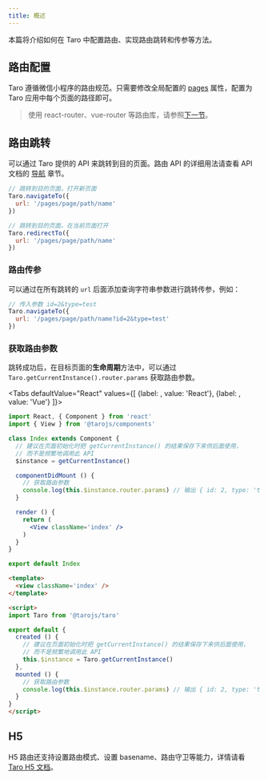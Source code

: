 ```yaml
---
title: 概述
---
```



本篇将介绍如何在 Taro 中配置路由、实现路由跳转和传参等方法。

## 路由配置

Taro 遵循微信小程序的路由规范。只需要修改全局配置的 [pages](app-config#pages) 属性，配置为 Taro 应用中每个页面的路径即可。

> 使用 react-router、vue-router 等路由库，请参照[下一节](./router-extend)。

## 路由跳转

可以通过 Taro 提供的 API 来跳转到目的页面。路由 API 的详细用法请查看 API 文档的 [导航](./apis/route/navigateTo) 章节。

```jsx title="示例代码"
// 跳转到目的页面，打开新页面
Taro.navigateTo({
  url: '/pages/page/path/name'
})

// 跳转到目的页面，在当前页面打开
Taro.redirectTo({
  url: '/pages/page/path/name'
})
```

### 路由传参

可以通过在所有跳转的 `url` 后面添加查询字符串参数进行跳转传参，例如：

```jsx
// 传入参数 id=2&type=test
Taro.navigateTo({
  url: '/pages/page/path/name?id=2&type=test'
})
```

### 获取路由参数

跳转成功后，在目标页面的**生命周期**方法中，可以通过 `Taro.getCurrentInstance().router.params` 获取路由参数。

<Tabs
  defaultValue="React"
  values={[
    {label:  <ReactIcon />, value: 'React'},
    {label: <VueIcon />, value: 'Vue'}
  ]}>
<TabItem value="React">

```jsx title="示例代码"
import React, { Component } from 'react'
import { View } from '@tarojs/components'

class Index extends Component {
  // 建议在页面初始化时把 getCurrentInstance() 的结果保存下来供后面使用，
  // 而不是频繁地调用此 API
  $instance = getCurrentInstance()

  componentDidMount () {
    // 获取路由参数
    console.log(this.$instance.router.params) // 输出 { id: 2, type: 'test' }
  }

  render () {
    return (
      <View className='index' />
    )
  }
}

export default Index
```

</TabItem>

<TabItem value="Vue">

```html title="示例代码"
<template>
  <view className='index' />
</template>

<script>
import Taro from '@tarojs/taro'

export default {
  created () {
    // 建议在页面初始化时把 getCurrentInstance() 的结果保存下来供后面使用，
    // 而不是频繁地调用此 API
    this.$instance = Taro.getCurrentInstance()
  },
  mounted () {
    // 获取路由参数
    console.log(this.$instance.router.params) // 输出 { id: 2, type: 'test' }
  }
}
</script>
```

</TabItem>
</Tabs>

## H5

H5 路由还支持设置路由模式、设置 basename、路由守卫等能力，详情请看 [Taro H5 文档](./h5#路由)。
